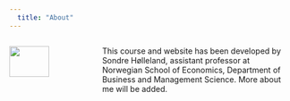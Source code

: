 ```yaml
---
  title: "About"
---
```


:::: {.columns}
::: {.column width="30%"}
![](bilder/sondreholleland.jpg){width=70%}
:::
::: {.column width="70%"}
This course and website has been developed by Sondre Hølleland, assistant professor at Norwegian School of Economics, Department of Business and Management Science. More about me will be added. 
:::
::::



